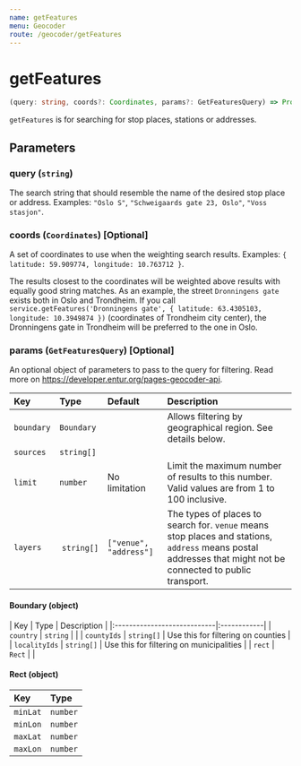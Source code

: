 ```yaml
---
name: getFeatures
menu: Geocoder
route: /geocoder/getFeatures
---
```


# getFeatures

```typescript
(query: string, coords?: Coordinates, params?: GetFeaturesQuery) => Promise<Array<Feature>>
```

`getFeatures` is for searching for stop places, stations or addresses.

## Parameters

### query (`string`)
The search string that should resemble the name of the desired stop place or address. Examples: `"Oslo S"`, `"Schweigaards gate 23, Oslo"`, `"Voss stasjon"`.

### coords (`Coordinates`) [Optional]
A set of coordinates to use when the weighting search results. Examples: `{ latitude: 59.909774, longitude: 10.763712 }`.

The results closest to the coordinates will be weighted above results with equally good string matches.
As an example, the street `Dronningens gate` exists both in Oslo and Trondheim. If you call `service.getFeatures('Dronningens gate', { latitude: 63.4305103, longitude: 10.3949874 })` (coordinates of Trondheim city center), the Dronningens gate in Trondheim will be preferred to the one in Oslo.

### params (`GetFeaturesQuery`) [Optional]
An optional object of parameters to pass to the query for filtering. Read more on https://developer.entur.org/pages-geocoder-api.

| Key                     | Type       | Default                | Description |
|:------------------------|:-----------|:-----------------------|:------------|
| `boundary`              | `Boundary` |                        | Allows filtering by geographical region. See details below. |
| `sources`               | `string[]` |                        |             |
| `limit`                 | `number`   | No limitation          | Limit the maximum number of results to this number. Valid values are from 1 to 100 inclusive. |
| `layers`                | `string[]` | `["venue", "address"]` | The types of places to search for. `venue` means stop places and stations, `address` means postal addresses that might not be connected to public transport.

#### Boundary (object)
| Key            | Type       | Description |
|:----------------------------|:------------|
| `country`      | `string`   |             |
| `countyIds`    | `string[]` | Use this for filtering on counties |
| `localityIds`  | `string[]` | Use this for filtering on municipalities |
| `rect`         | `Rect`     |             |

#### Rect (object)
| Key      | Type     |
|:---------|:---------|
| `minLat` | `number` |
| `minLon` | `number` |
| `maxLat` | `number` |
| `maxLon` | `number` |
